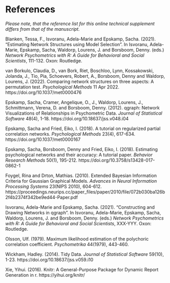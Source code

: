 # References {#sec-references}

*Please note, that the reference list for this online technical supplement differs from that of the manuscript.*

Blanken, Tessa, F., Isvoranu, Adela-Marie and Epskamp, Sacha. (2021). "Estimating Network Structures using Model Selection". In Isvoranu, Adela-Marie, Epskamp, Sacha, Waldorp, Lourens, J. and Borsboom, Denny. (eds.) *Network Psychometrics with R: A Guide for Behavioral and Social Scientists*, 111-132. Oxon: Routledge.

van Borkulo, Claudia, D., van Bork, Riet, Boschloo, Lynn, Kossakowski, Jolanda, J., Tio, Pia, Schoevers, Robert, A., Borsboom, Denny and Waldorp, Lourens, J. (2022). Comparing network structures on three aspects: A permutation test. *Psychological Methods* 11 Apr 2022. https://doi.org/10.1037/met0000476

Epskamp, Sacha, Cramer, Angelique, O., J., Waldorp, Lourens, J., Schmittmann, Verena, D. and Borsboom, Denny. (2012). qgraph: Network Visualizations of Relationships in Psychometric Data. *Journal of Statistical Software* 48(4), 1-18. https://doi.org/10.18637/jss.v048.i04

Epskamp, Sacha and Fried, Eiko, I. (2018). A tutorial on regularized partial correlation networks. *Psychological Methods* 23(4), 617-634. https://doi.org/10.1037/met0000167

Epskamp, Sacha, Borsboom, Denny and Fried, Eiko, I. (2018). Estimating psychological networks and their accuracy: A tutorial paper. *Behavior Research Methods* 50(1), 195-212. https://doi.org/10.3758/s13428-017-0862-1

Foygel, Rina and Drton, Mathias. (2010). Extended Bayesian Information Criteria for Gaussian Graphical Models. *Advances in Neural Information Processing Systems* 23(NIPS 2010), 604-612. https://proceedings.neurips.cc/paper_files/paper/2010/file/072b030ba126b2f4b2374f342be9ed44-Paper.pdf

Isvoranu, Adela-Marie and Epskamp, Sacha. (2021). "Constructing and Drawing Networks in qgraph". In Isvoranu, Adela-Marie, Epskamp, Sacha, Waldorp, Lourens, J. and Borsboom, Denny. (eds.) *Network Psychometrics with R: A Guide for Behavioral and Social Scientists*, XXX-YYY. Oxon: Routledge.

Olsson, Ulf. (1979). Maximum likelihood estimation of the polychoric correlation coefficient. *Psychometrika* 44(1979), 443-460.

Wickham, Hadley. (2014). Tidy Data. *Journal of Statistical Software* 59(10), 1-23. https://doi.org/10.18637/jss.v059.i10

Xie, Yihui. (2016). Knitr: A General-Purpose Package for Dynamic Report Generation in r. https://yihui.org/knitr/
